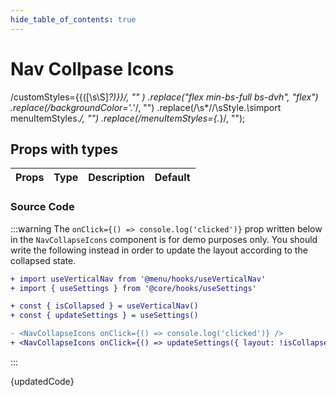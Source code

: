 ```yaml
---
hide_table_of_contents: true
---
```


# Nav Collpase Icons



  /customStyles=\{\{([\s\S]*?)\}\}/,
  ""
)
  .replace("flex min-bs-full bs-dvh", "flex")
  .replace(/backgroundColor='.*'/, "")
  .replace(/\s*\/\/\sStyle.*\s*import menuItemStyles.*/, "")
  .replace(/menuItemStyles={.*}/, "");

## Props with types

<table>
  <thead>
    <tr>
      <th>Props</th>
      <th>Type</th>
      <th>Description</th>
      <th>Default</th>
    </tr>
  </thead>
  <tbody>
    <VerticalNavCollapseIconsProps />
  </tbody>
</table>

<BrowserWindow url="/vertical-menu/nav-collapse-icons">
  <Provider>
    <NavCollapseIcons />
  </Provider>
</BrowserWindow>

### Source Code

:::warning
The `onClick={() => console.log('clicked')}` prop written below in the `NavCollapseIcons` component is for demo purposes only. You should write the following instead in order to update the layout according to the collapsed state.

```diff
+ import useVerticalNav from '@menu/hooks/useVerticalNav'
+ import { useSettings } from '@core/hooks/useSettings'

+ const { isCollapsed } = useVerticalNav()
+ const { updateSettings } = useSettings()

- <NavCollapseIcons onClick={() => console.log('clicked')} />
+ <NavCollapseIcons onClick={() => updateSettings({ layout: !isCollapsed ? 'collapsed' : 'vertical' })} />
```

:::

<TsToJsCodeSnippet>{updatedCode}</TsToJsCodeSnippet>
